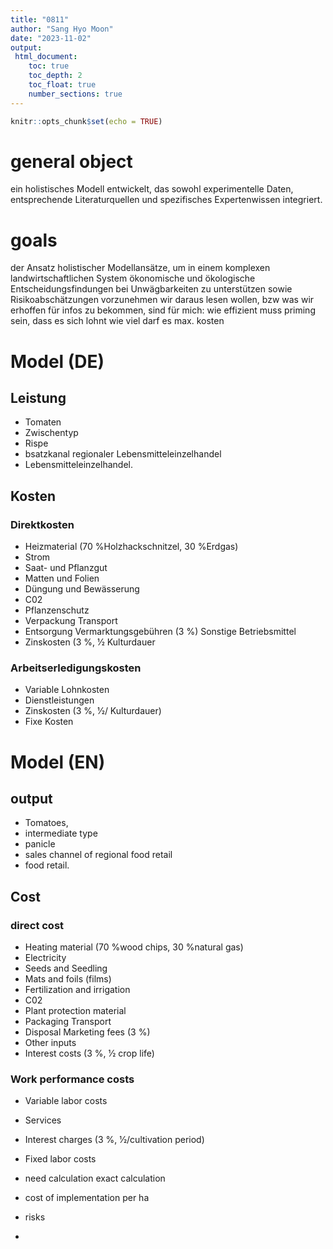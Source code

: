 ```yaml
---
title: "0811"
author: "Sang Hyo Moon"
date: "2023-11-02"
output: 
 html_document:
    toc: true
    toc_depth: 2
    toc_float: true
    number_sections: true
---
```


```r
knitr::opts_chunk$set(echo = TRUE)
```


# general object 
ein holistisches Modell entwickelt, das sowohl experimentelle Daten, entsprechende Literaturquellen und spezifisches Expertenwissen integriert.

# goals 
der Ansatz holistischer Modellansätze, um in einem komplexen landwirtschaftlichen System ökonomische und ökologische Entscheidungsfindungen bei Unwägbarkeiten zu unterstützen sowie Risikoabschätzungen vorzunehmen
wir daraus lesen wollen, bzw was wir erhoffen für infos zu bekommen, sind für mich:
wie effizient muss priming sein, dass es sich lohnt
wie viel darf es max. kosten

# Model (DE)
## Leistung
- Tomaten
- Zwischentyp
- Rispe
- bsatzkanal regionaler Lebensmitteleinzelhandel
- Lebensmitteleinzelhandel.

## Kosten 

### Direktkosten
- Heizmaterial (70 %Holzhackschnitzel, 30 %Erdgas)
- Strom
- Saat- und Pflanzgut
- Matten und Folien
- Düngung und Bewässerung
- C02 
- Pflanzenschutz 
- Verpackung Transport
- Entsorgung Vermarktungsgebühren (3 %) Sonstige Betriebsmittel
- Zinskosten (3 %, 1⁄2 Kulturdauer

### Arbeitserledigungskosten
- Variable Lohnkosten
- Dienstleistungen
- Zinskosten (3 %, 1⁄2/ Kulturdauer)
- Fixe Kosten



# Model (EN)
## output 
- Tomatoes, 
- intermediate type
- panicle
- sales channel of regional food retail
- food retail.

## Cost 
### direct cost 
- Heating material (70 %wood chips, 30 %natural gas)
- Electricity
- Seeds and Seedling
- Mats and foils (films)
- Fertilization and irrigation
- C02 
- Plant protection material 
- Packaging Transport
- Disposal Marketing fees (3 %) 
- Other inputs
- Interest costs (3 %, 1⁄2 crop life)

### Work performance costs

- Variable labor costs
- Services
- Interest charges (3 %, 1⁄2/cultivation period)
- Fixed labor costs



- need calculation exact calculation 
- cost of implementation per ha
- risks
- 